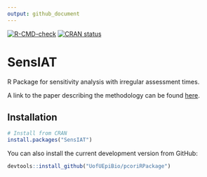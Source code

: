 ```yaml
---
output: github_document
---
```


[![R-CMD-check](https://github.com/UofUEpiBio/SensIAT/actions/workflows/r.yml/badge.svg)](https://github.com/UofUEpiBio/SensIAT/actions/workflows/r.yml)
<!-- badges: start -->
  [![CRAN status](https://www.r-pkg.org/badges/version/SensIAT)](https://CRAN.R-project.org/package=SensIAT)
  <!-- badges: end -->


# SensIAT

R Package for sensitivity analysis with irregular assessment times.

A link to the paper describing the methodology can be found [here](https://arxiv.org/abs/2204.11979).

## Installation

```R
# Install from CRAN
install.packages("SensIAT")
```

You can also install the current development version from GitHub:

```R
devtools::install_github("UofUEpiBio/pcoriRPackage")
```
